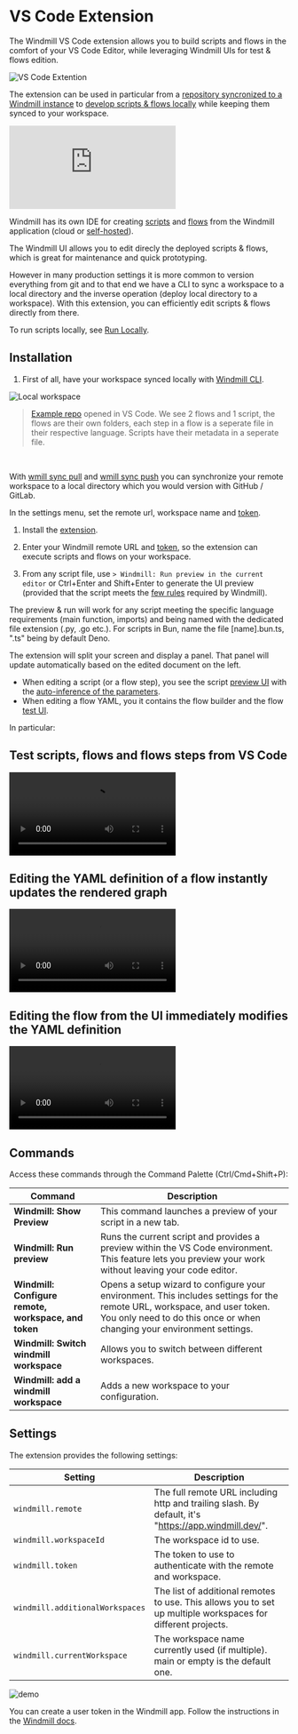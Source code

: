 
# VS Code Extension

The Windmill VS Code extension allows you to build scripts and flows in the comfort of your VS Code Editor, while leveraging Windmill UIs for test & flows edition.

![VS Code Extention](../../../blog/2023-11-20-vscode/vscode_extension.png "VS Code Extension")

The extension can be used in particular from a [repository syncronized to a Windmill instance](../../advanced/3_cli/sync.mdx) to [develop scripts & flows locally](../../advanced/4_local_development/index.mdx) while keeping them synced to your workspace.

<div class="grid grid-cols-2 gap-6 mb-4">
	<DocCard
		title="Command-Line Interface - Sync"
		description="Sync with a Windmill workspace from Windmill CLI."
		href="/docs/advanced/cli"
	/>
</div>

<iframe
	style={{ aspectRatio: '16/9' }}
	src="https://www.youtube.com/embed/aSOF6AzyDr8?vq=hd1080"
	title="YouTube video player"
	frameBorder="0"
	allow="accelerometer; autoplay; clipboard-write; encrypted-media; gyroscope; picture-in-picture; web-share"
	allowFullScreen
	className="border-2 rounded-xl object-cover w-full dark:border-gray-800"
></iframe>

<br/>

Windmill has its own IDE for creating [scripts](../../script_editor/index.mdx) and [flows](../../flows/1_flow_editor.mdx) from the Windmill application (cloud or [self-hosted](../../advanced/1_self_host/index.mdx)).

The Windmill UI allows you to edit direcly the deployed scripts & flows, which is great for maintenance and quick prototyping.

However in many production settings it is more common to version everything from git and to that end we have a CLI to sync a workspace to a local directory and the inverse operation (deploy local directory to a workspace). With this extension, you can efficiently edit scripts & flows directly from there.

To run scripts locally, see [Run Locally](../../advanced/4_local_development/run_locally.mdx).

<div class="grid grid-cols-2 gap-6 mb-4">
	<DocCard
		title="Local Development"
		description="Develop from various environments such as your terminal, VS Code, and JetBrains IDEs."
		href="/docs/advanced/local_development"
	/>
	<DocCard
		title="Run Locally"
		description="Run scripts locally that interact with a Windmill instance."
		href="/docs/advanced/local_development/run_locally"
	/>
   <DocCard
		title="Command-Line Interface"
		description="Interact with Windmill instances right from your terminal."
		href="/docs/advanced/cli"
 />
</div>

## Installation

1. First of all, have your workspace synced locally with [Windmill CLI](../../advanced/3_cli/index.mdx).

![Local workspace](../../../blog/2023-11-20-vscode/local_workspace.png)

> [Example repo](https://github.com/windmill-labs/windmill-sync-example) opened in VS Code. We see 2 flows and 1 script, the flows are their own folders, each step in a flow is a seperate file in their respective language. Scripts have their metadata in a seperate file.

<br/>

With [wmill sync pull](../../advanced/3_cli/sync.mdx#pulling-1) and [wmill sync push](../../advanced/3_cli/sync.mdx#pushing-1) you can synchronize your remote workspace to a local directory which you would version with GitHub / GitLab.

In the settings menu, set the remote url, workspace name and [token](../../core_concepts/4_webhooks/index.mdx#user-token).

1. Install the [extension](https://marketplace.visualstudio.com/items?itemName=windmill-labs.windmill).

2. Enter your Windmill remote URL and [token](../../core_concepts/4_webhooks/index.mdx#user-token), so the extension can execute scripts and flows on your workspace.

3. From any script file, use `> Windmill: Run preview in the current editor` or Ctrl+Enter and Shift+Enter to generate the UI preview (provided that the script meets the [few rules](../../core_concepts/13_json_schema_and_parsing/index.md#json-schema-in-windmill) required by Windmill).

The preview & run will work for any script meeting the specific language requirements (main function, imports) and being named with the dedicated file extension (.py, .go etc.). For scripts in Bun, name the file \[name\].bun.ts, ".ts" being by default Deno.

The extension will split your screen and display a panel. That panel will update automatically based on the edited document on the left.
- When editing a script (or a flow step), you see the script [preview UI](../../core_concepts/6_auto_generated_uis/index.mdx) with the [auto-inference of the parameters](../../core_concepts/13_json_schema_and_parsing/index.md).
- When editing a flow YAML, you it contains the flow builder and the flow [test UI](../../flows/18_test_flows.mdx).

In particular:

## Test scripts, flows and flows steps from VS Code

<video
  className="border-2 rounded-xl object-cover w-full h-full dark:border-gray-800"
  autoPlay
  loop
  src="/videos/vs_code_tour.mp4"
/>

## Editing the YAML definition of a flow instantly updates the rendered graph

<video
  className="border-2 rounded-xl object-cover w-full h-full dark:border-gray-800"
  autoPlay
  loop
  src="/videos/ui_to_yaml.mp4"
/>

## Editing the flow from the UI immediately modifies the YAML definition

<video
  className="border-2 rounded-xl object-cover w-full h-full dark:border-gray-800"
  autoPlay
  loop
  src="/videos/yaml_to_ui.mp4"
/>

## Commands

Access these commands through the Command Palette (Ctrl/Cmd+Shift+P):

| Command                                              | Description                                                                                                                                                                                         |
| ---------------------------------------------------- | --------------------------------------------------------------------------------------------------------------------------------------------------------------------------------------------------- |
| **Windmill: Show Preview**                           | This command launches a preview of your script in a new tab.                                                                                                                                        |
| **Windmill: Run preview**                            | Runs the current script and provides a preview within the VS Code environment. This feature lets you preview your work without leaving your code editor.                                             |
| **Windmill: Configure remote, workspace, and token** | Opens a setup wizard to configure your environment. This includes settings for the remote URL, workspace, and user token. You only need to do this once or when changing your environment settings. |
| **Windmill: Switch windmill workspace**              | Allows you to switch between different workspaces.                                                                                                                                                  |
| **Windmill: add a windmill workspace**                        | Adds a new workspace to your configuration.                                                                                                                                               |

## Settings

The extension provides the following settings:

| Setting                         | Description                                                                                                  |
| ------------------------------- | ------------------------------------------------------------------------------------------------------------ |
| `windmill.remote`               | The full remote URL including http and trailing slash. By default, it's "https://app.windmill.dev/".         |
| `windmill.workspaceId`          | The workspace id to use.                                                                                     |
| `windmill.token`                | The token to use to authenticate with the remote and workspace.                                              |
| `windmill.additionalWorkspaces` | The list of additional remotes to use. This allows you to set up multiple workspaces for different projects. |
| `windmill.currentWorkspace`     | The workspace name currently used (if multiple). main or empty is the default one.                           |

![demo](./wm-settings.png.webp)

You can create a user token in the Windmill app. Follow the instructions in the [Windmill docs](/docs/core_concepts/webhooks#user-token).

